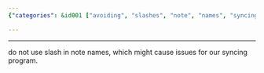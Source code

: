 ```yaml
---
{"categories": &id001 ["avoiding", "slashes", "note", "names", "syncing", "program", "issues"], "category": "Note Syncing", "date": "2023-08-12 12:33:09", "description": "This article provides tips on how to avoid slashes in note names to prevent syncing program issues. By following these guidelines, users can ensure that their notes are properly synced across different devices and platforms without encountering any problems.", "tags": *id001, "title": "notable tips"}

---
```


------

do not use slash in note names, which might cause issues for our syncing program.

